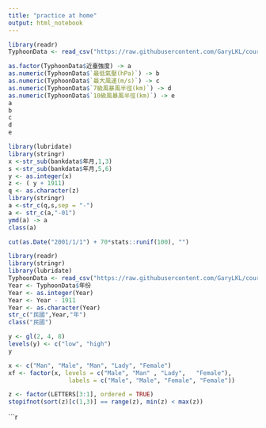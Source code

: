 ```yaml
---
title: "practice at home"
output: html_notebook
---
```

```r
library(readr)
TyphoonData <- read_csv("https://raw.githubusercontent.com/GaryLKL/course-programming-for-ds-Quiz/master/TyphoonData.csv")
```

```r
as.factor(TyphoonData$近臺強度) -> a
as.numeric(TyphoonData$`最低氣壓(hPa)`) -> b
as.numeric(TyphoonData$`最大風速(m/s)`) -> c
as.numeric(TyphoonData$`7級風暴風半徑(km)`) -> d
as.numeric(TyphoonData$`10級風暴風半徑(km)`) -> e
a
b
c
d
e
```


```r
library(lubridate)
library(stringr)
x <-str_sub(bankdata$年月,1,3)
s <-str_sub(bankdata$年月,5,6)
y <- as.integer(x)
z <- ( y + 1911)
q <- as.character(z)
library(stringr)
a <-str_c(q,s,sep = "-")
a <- str_c(a,"-01")
ymd(a) -> a
class(a)

```


```r
cut(as.Date("2001/1/1") + 70*stats::runif(100), "")
```

```r
library(readr)
library(stringr)
library(lubridate)
TyphoonData <- read_csv("https://raw.githubusercontent.com/GaryLKL/course-programming-for-ds-Quiz/master/TyphoonData.csv", col_types = cols(.default = col_character()))
Year <- TyphoonData$年份
Year <- as.integer(Year)
Year <- Year - 1911
Year <- as.character(Year)
str_c("民國",Year,"年")
class("民國")


```

```r
y <- gl(2, 4, 8)
levels(y) <- c("low", "high")
y

```

```r
x <- c("Man", "Male", "Man", "Lady", "Female")
xf <- factor(x, levels = c("Male", "Man" , "Lady",   "Female"),
                 labels = c("Male", "Male", "Female", "Female"))
```

```r
z <- factor(LETTERS[3:1], ordered = TRUE)
stopifnot(sort(z)[c(1,3)] == range(z), min(z) < max(z))
```

```r

